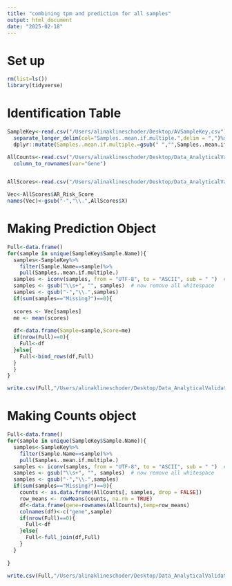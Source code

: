 ```yaml
---
title: "combining tpm and prediction for all samples"
output: html_document
date: "2025-02-18"
---
```


# Set up
```r
rm(list=ls())
library(tidyverse)
```

# Identification Table
```r
SampleKey<-read.csv("/Users/alinaklineschoder/Desktop/AVSampleKey.csv")%>%
  separate_longer_delim(col="Samples..mean.if.multiple.",delim = ",")%>%
  dplyr::mutate(Samples..mean.if.multiple.=gsub(" ","",Samples..mean.if.multiple.))

AllCounts<-read.csv("/Users/alinaklineschoder/Desktop/Data_AnalyticalValidation_Organized/AllCounts.csv")%>%
  column_to_rownames(var="Gene")


AllScores<-read.csv("/Users/alinaklineschoder/Desktop/Data_AnalyticalValidation_Organized/AllScores.csv")

Vec<-AllScores$AR_Risk_Score
names(Vec)<-gsub("-","\\.",AllScores$X)
```

# Making Prediction Object
```r
Full<-data.frame()
for(sample in unique(SampleKey$Sample.Name)){
  samples<-SampleKey%>%
    filter(Sample.Name==sample)%>%
    pull(Samples..mean.if.multiple.)
  samples <- iconv(samples, from = "UTF-8", to = "ASCII", sub = " ")  # replace non-breaking with space
  samples <- gsub("\\s+", "", samples)  # now remove all whitespace
  samples <- gsub("-","\\.",samples)
  if(sum(samples=="Missing?")==0){
    
  scores <- Vec[samples]
  me <- mean(scores)
  
  df<-data.frame(Sample=sample,Score=me)
  if(nrow(Full)==0){
    Full<-df
  }else{
    Full<-bind_rows(df,Full)
  }
  }
}

write.csv(Full,"/Users/alinaklineschoder/Desktop/Data_AnalyticalValidation_Organized/FinalScores.csv")
```


# Making Counts object
```r
Full<-data.frame()
for(sample in unique(SampleKey$Sample.Name)){
  samples<-SampleKey%>%
    filter(Sample.Name==sample)%>%
    pull(Samples..mean.if.multiple.)
  samples <- iconv(samples, from = "UTF-8", to = "ASCII", sub = " ")  # replace non-breaking with space
  samples <- gsub("\\s+", "", samples)  # now remove all whitespace
  samples <- gsub("-","\\.",samples)
  if(sum(samples=="Missing?")==0){
    counts <- as.data.frame(AllCounts[, samples, drop = FALSE])
    row_means <- rowMeans(counts, na.rm = TRUE)
    df<-data.frame(gene=rownames(AllCounts),temp=row_means)
    colnames(df)<-c("gene",sample)
    if(nrow(Full)==0){
      Full<-df
    }else{
      Full<-full_join(df,Full)
    }
  }
  
}

write.csv(Full,"/Users/alinaklineschoder/Desktop/Data_AnalyticalValidation_Organized/FinalCounts.csv")

```


